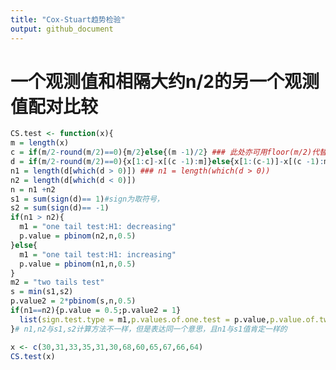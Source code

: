 ```yaml
---
title: "Cox-Stuart趋势检验"
output: github_document
---
```


# 一个观测值和相隔大约n/2的另一个观测值配对比较
```r
CS.test <- function(x){
m = length(x)
c = if(m/2-round(m/2)==0){m/2}else{(m -1)/2} ### 此处亦可用floor(m/2)代替round(m/2)
d = if(m/2-round(m/2)==0){x[1:c]-x[(c -1):m]}else{x[1:(c-1)]-x[(c -1):m]}
n1 = length(d[which(d > 0)]) ### n1 = length(which(d > 0))
n2 = length(d[which(d < 0)])  
n = n1 +n2
s1 = sum(sign(d)== 1)#sign为取符号，
s2 = sum(sign(d)== -1)
if(n1 > n2){  
  m1 = "one tail test:H1: decreasing" 
  p.value = pbinom(n2,n,0.5)
}else{
  m1 = "one tail test:H1: increasing"
  p.value = pbinom(n1,n,0.5)
}
m2 = "two tails test"
s = min(s1,s2)
p.value2 = 2*pbinom(s,n,0.5)
if(n1==n2){p.value = 0.5;p.value2 = 1}
  list(sign.test.type = m1,p.values.of.one.test = p.value,p.value.of.two.tail.test = p.value2,n1 = n1,n2 = n2,s1 = s1,s2 =s2)
}# n1,n2与s1,s2计算方法不一样，但是表达同一个意思，且n1与s1值肯定一样的

x <- c(30,31,33,35,31,30,68,60,65,67,66,64)
CS.test(x)
```

